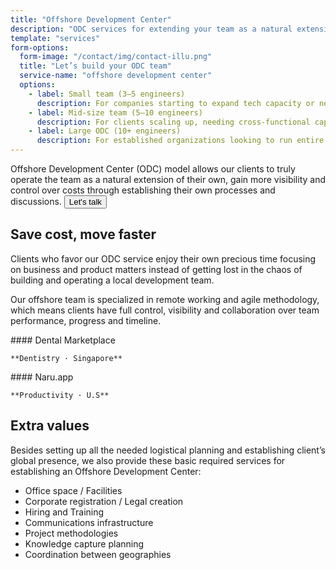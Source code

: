 ```yaml
---
title: "Offshore Development Center"
description: "ODC services for extending your team as a natural extension. Increase control, transparency, and reduce costs with our remote experts."
template: "services"
form-options:
  form-image: "/contact/img/contact-illu.png"
  title: "Let’s build your ODC team"
  service-name: "offshore development center"
  options:
    - label: Small team (3–5 engineers)
      description: For companies starting to expand tech capacity or need dedicated support for a product line.
    - label: Mid-size team (5–10 engineers)
      description: For clients scaling up, needing cross-functional capacity for multiple streams or faster delivery.
    - label: Large ODC (10+ engineers)
      description: For established organizations looking to run entire product teams offshore, with full control and flexibility.
---
```


<Hero title="Offshore Development Center">
  <Container className="text-xl">
    Offshore Development Center (ODC) model allows our clients to truly operate the team as a natural extension of their own, gain more visibility and control over costs through establishing their own processes and discussions.
    <Button href="#contact">Let's talk</Button>
  </Container>
</Hero>

## Save cost, move faster

Clients who favor our ODC service enjoy their own precious time focusing on business and product matters instead of getting lost in the chaos of building and operating a local development team.

Our offshore team is specialized in remote working and agile methodology, which means clients have full control, visibility and collaboration over team performance, progress and timeline.

<Flex className="flex-col md:flex-row">
  <Project colored background="dark" href="/work/dental-marketplace" image="/images/services/mobile-development/dental-marketplace.png" imageAlt="Dentistry Marketplace logo">
    #### Dental Marketplace

    **Dentistry · Singapore**
  </Project>
  <Project colored background="purple" href="/work/naru" image="/images/services/odc/naru-app.png" imageAlt="Naru.app landing logo">
    #### Naru.app

    **Productivity · U.S**
  </Project>
</Flex>

## Extra values

Besides setting up all the needed logistical planning and establishing client’s global presence, we also provide these basic required services for establishing an Offshore Development Center:

- Office space / Facilities
- Corporate registration / Legal creation
- Hiring and Training
- Communications infrastructure
- Project methodologies
- Knowledge capture planning
- Coordination between geographies